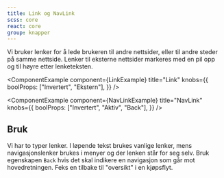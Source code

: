 ```yaml
---
title: Link og NavLink
scss: core
react: core
group: knapper
---
```



<Ingress>
    Vi bruker lenker for å lede brukeren til andre nettsider, eller til andre steder på samme nettside. Lenker til
    eksterne nettsider markeres med en pil opp og til høyre etter lenketeksten.
</Ingress>

<ComponentExample
    component={LinkExample}
    title="Link"
    knobs={{
        boolProps: ["Invertert", "Ekstern"],
    }}
/>

<ComponentExample
    component={NavLinkExample}
    title="NavLink"
    knobs={{
        boolProps: ["Invertert", "Aktiv", "Back"],
    }}
/>

## Bruk

Vi har to typer lenker. I løpende tekst brukes vanlige lenker, mens navigasjons&shy;lenker brukes i menyer og der lenken står for seg selv. Bruk egenskapen `Back` hvis det skal indikere en navigasjon som går mot hovedretningen. Feks en tilbake til "oversikt" i en kjøpsflyt.

<Grid>
    <DoDontExample
        image="/assets/documentation/link/link-tekst.svg"
        type="do"
        description="Bruk vanlige lenker i løpende tekst, og marker eksterne lenker."
    />
    <DoDontExample
        image="/assets/documentation/link/navlink-tekst-feil.svg"
        type="dont"
        description="Ikke bruk navigasjonslenker i løpende tekst, heller ikke for eksterne lenker."
    />
</Grid>
<Grid>
    <DoDontExample
        image="/assets/documentation/link/navlink-meny.svg"
        type="do"
        description="Bruk navigasjonslenker når du skal lage en meny."
    />
    <DoDontExample
        image="/assets/documentation/link/navlink-alene.svg"
        type="do"
        description="Bruk en navigasjonslenke hvis lenken skal stå for seg selv."
    />
</Grid>
